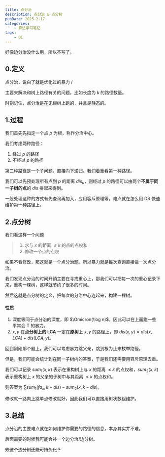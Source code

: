 ```yaml
---
title: 点分治
description: 点分治 & 点分树
pubDate: 2025-2-17
categories:
    - 算法学习笔记
tags:
    - OI
---
```


好像边分治没什么用，所以不写了。

## 0.定义

点分治，说白了就是优化过的暴力 /

主要来解决和树上路径有关的问题，比如长度为 $k$ 的路径数量。

时刻记住，点分治是在无根树上跑的，并且是静态的。

## 1.过程

我们首先先指定一个点 $p$ 为根，称作分治中心。

我们考虑两种路径：

1. 经过 $p$ 的路径
2. 不经过 $p$ 的路径

第二种路径是一个子问题，直接向下递归。我们着重看第一种路径。

我们可以先预处理所有点到 $p$ 的距离 $dis _ u$，则经过 $p$ 的路径可以由两个**不属于同一子树的点**的 $dis$ 拼起来得到。

一般处理这种的方式有先查询再加入，应用容斥原理等。难点就在怎么用 DS 快速维护第一种路径上。

## 2.点分树

我们看这样一个问题

> 1. 求与 $x$ 的距离 $\le k$ 的点的点权和
> 2. 修改一个点的点权

如果不看修改，那这就是一个点分治题。所以暴力就是每次查询直接做一次点分治。

我们发现点分治的时间开销主要在寻找重心上，那我们可以把每一次的重心记录下来，重构一棵树，这样就节约了很多的时间。

然后这就是点分树的定义，把每次的分治中心连起来，构建一棵树。

#### 性质

1. 深度等同于点分治的深度，即 $\Omicron(\log n)$，因此可以在上面跑一些平常会 T 的暴力。
2. $x,y$ 在**点分树上的 LCA** 一定在**原树**上 $x,y$ 的路径上，即 $dis(x,y) = dis(x,LCA) + dis(LCA,y)$。

回到刚刚那个题上，我们可以考虑暴力跳父亲，跳到根为止来枚举路径。

但是，我们可能会统计到在同一子树内的答案，于是我们还需要用容斥原理去重。

我们可以记录 $sum _ 1(x,k)$ 表示在重构树上与 $x$ 的距离 $\le k$ 的点权和，$sum _ 2(x,k)$ 表示重构树上 $x$ 的父亲的子树中与其距离 $\le k$ 的点权和。

则答案为 $\sum sum _ 1(fa _ x,k - dis) - sum _ 2(x,k - dis)$。

修改就一路向上跳单点修改就好，因此我们可以直接用树状数组维护。

## 3.总结

点分治的主要难点就在如何维护你需要的路径的信息，本身其实并不难。

后面需要的时候我可能会补一个边分治/边分树。

~~欸这个边分树还能可持久化？~~